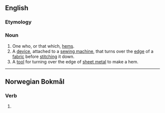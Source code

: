 {{also|Hemmer}}
==English==

===Etymology===
{{suffix|en|hem|er}}

===Noun===
{{en-noun}}

# One who, or that which, [[hem]]s.
# A [[device]], attached to a [[sewing machine]], that turns over the [[edge]] of a [[fabric]] before [[stitch]]ing it down.
# A [[tool]] for turning over the edge of [[sheet metal]] to make a hem.

----

==Norwegian Bokmål==

===Verb===
{{nb-verb-form}}

# {{present tense of|nb|hemme}}